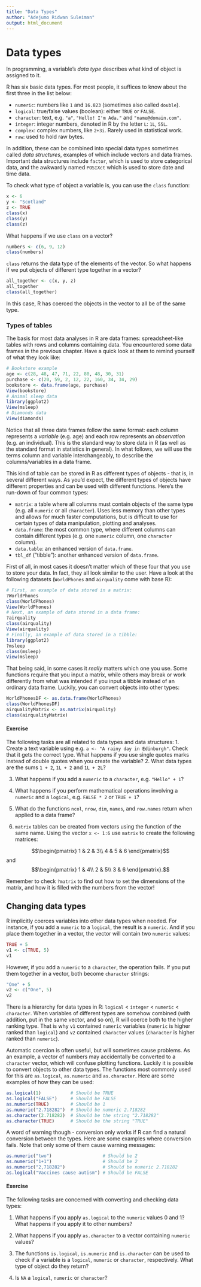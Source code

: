 ```yaml
---
title: "Data Types"
author: "Adejumo Ridwan Suleiman"
output: html_document
---
```


# Data types

In programming, a variable's _data type_ describes what kind of object is assigned to it.

R has six basic data types. For most people, it suffices to know about the first three in the list below:

* `numeric`: numbers like `1` and `16.823` (sometimes also called `double`).
* `logical`: true/false values (boolean): either `TRUE` or `FALSE`.
* `character`: text, e.g. `"a"`, `"Hello! I'm Ada."` and `"name@domain.com"`.
* `integer`: integer numbers, denoted in R by the letter `L`: `1L`, `55L`.
* `complex`: complex numbers, like `2+3i`. Rarely used in statistical work.
* `raw`: used to hold raw bytes. 

In addition, these can be combined into special data types sometimes called _data structures_, examples of which include vectors and data frames. Important data structures include `factor`, which is used to store categorical data, and the awkwardly named `POSIXct` which is used to store date and time data.

To check what type of object a variable is, you can use the `class` function:

```r
x <- 6
y <- "Scotland"
z <- TRUE
class(x)
class(y)
class(z)
```

What happens if we use `class` on a vector?

```r
numbers <- c(6, 9, 12)
class(numbers)
```

`class` returns the data type of the elements of the vector. So what happens if we put objects of different type together in a vector?

```r
all_together <- c(x, y, z)
all_together
class(all_together)
```

In this case, R has coerced the objects in the vector to all be of the same type. 

### Types of tables 
The basis for most data analyses in R are data frames: spreadsheet-like tables with rows and columns containing data. You encountered some data frames in the previous chapter. Have a quick look at them to remind yourself of what they look like:

```r
# Bookstore example
age <- c(28, 48, 47, 71, 22, 80, 48, 30, 31)
purchase <- c(20, 59, 2, 12, 22, 160, 34, 34, 29)
bookstore <- data.frame(age, purchase)
View(bookstore)
# Animal sleep data
library(ggplot2)
View(msleep)
# Diamonds data
View(diamonds)
```

Notice that all three data frames follow the same format: each column represents a _variable_ (e.g. age) and each row represents an _observation_ (e.g. an individual). This is the standard way to store data in R (as well as the standard format in statistics in general). In what follows, we will use the terms column and variable interchangeably, to describe the columns/variables in a data frame.

This kind of table can be stored in R as different types of objects - that is, in several different ways. As you'd expect, the different types of objects have different properties and can be used with different functions. Here's the run-down of four common types:

* `matrix`: a table where all columns must contain objects of the same type (e.g. all `numeric` or all `character`). Uses less memory than other types and allows for much faster computations, but is difficult to use for certain types of data manipulation, plotting and analyses.
* `data.frame`: the most common type, where different columns can contain different types (e.g. one `numeric` column, one `character` column).
* `data.table`: an enhanced version of `data.frame`.
* `tbl_df` ("tibble"): another enhanced version of `data.frame`.

First of all, in most cases it doesn't matter which of these four that you use to store your data. In fact, they all look similar to the user. Have a look at the following datasets (`WorldPhones` and `airquality` come with base R):

```r
# First, an example of data stored in a matrix:
?WorldPhones
class(WorldPhones)
View(WorldPhones)
# Next, an example of data stored in a data frame:
?airquality
class(airquality)
View(airquality)
# Finally, an example of data stored in a tibble:
library(ggplot2)
?msleep
class(msleep)
View(msleep)
```

That being said, in some cases it _really_ matters which one you use. Some functions require that you input a matrix, while others may break or work differently from what was intended if you input a tibble instead of an ordinary data frame. Luckily, you can convert objects into other types:

```r
WorldPhonesDF <- as.data.frame(WorldPhones)
class(WorldPhonesDF)
airqualityMatrix <- as.matrix(airquality)
class(airqualityMatrix)
```

#### Exercise
The following tasks are all related to data types and data structures:
1. Create a text variable using e.g. `a <- "A rainy day in Edinburgh"`. Check that it gets the correct type. What happens if you use single quotes marks instead of double quotes when you create the variable?
2. What data types are the sums `1 + 2`, `1L + 2` and `1L + 2L`?
  
3. What happens if you add a `numeric` to a `character`, e.g. `"Hello" + 1`?
  
4. What happens if you perform mathematical operations involving a `numeric` and a `logical`, e.g. `FALSE * 2` or `TRUE + 1`?
5. What do the functions `ncol`, `nrow`, `dim`, `names`, and `row.names` return when applied to a data frame?
6. `matrix` tables can be created from vectors using the function of the same name. Using the vector `x <- 1:6` use `matrix` to create the following matrices:

$$\begin{pmatrix}
  1 & 2 & 3\\ 
  4 & 5 & 6
\end{pmatrix}$$
and 
$$\begin{pmatrix}
  1 & 4\\ 
  2 & 5\\
  3 & 6
\end{pmatrix}.$$
  
Remember to check `?matrix` to find out how to set the dimensions of the matrix, and how it is filled with the numbers from the vector!

## Changing data types {#coercion}
R implicitly coerces variables into other data types when needed. For instance, if you add a `numeric` to a `logical`, the result is a `numeric`. And if you place them together in a vector, the vector will contain two `numeric` values:

```r
TRUE + 5
v1 <- c(TRUE, 5)
v1
```

However, if you add a `numeric` to a `character`, the operation fails. If you put them together in a vector, both become `character` strings:

```r
"One" + 5
v2 <- c("One", 5)
v2
```

There is a hierarchy for data types in R: `logical` < `integer` < `numeric` < `character`. When variables of different types are somehow combined (with addition, put in the same vector, and so on), R will coerce both to the higher ranking type. That is why `v1` contained `numeric` variables (`numeric` is higher ranked than `logical`) and `v2` contained `character` values (`character` is higher ranked than `numeric`).

Automatic coercion is often useful, but will sometimes cause problems. As an example, a vector of numbers may accidentally be converted to a `character` vector, which will confuse plotting functions. Luckily it is possible to convert objects to other data types. The functions most commonly used for this are `as.logical`, `as.numeric` and `as.character`. Here are some examples of how they can be used:

```r
as.logical(1)           # Should be TRUE
as.logical("FALSE")     # Should be FALSE
as.numeric(TRUE)        # Should be 1
as.numeric("2.718282")  # Should be numeric 2.718282
as.character(2.718282)  # Should be the string "2.718282"
as.character(TRUE)      # Should be the string "TRUE"
```

A word of warning though - conversion only works if R can find a natural conversion between the types. Here are some examples where conversion fails. Note that only some of them cause warning messages:

```r
as.numeric("two")                   # Should be 2
as.numeric("1+1")                   # Should be 2
as.numeric("2,718282")              # Should be numeric 2.718282
as.logical("Vaccines cause autism") # Should be FALSE
```

#### Exercise
The following tasks are concerned with converting and checking data types:

1. What happens if you apply `as.logical` to the `numeric` values 0 and 1? What happens if you apply it to other numbers?
  
2. What happens if you apply `as.character` to a vector containing `numeric` values?
  
3. The functions `is.logical`, `is.numeric` and `is.character` can be used to check if a variable is a `logical`, `numeric` or `character`, respectively. What type of object do they return?
  
4. Is `NA` a `logical`, `numeric` or `character`?

